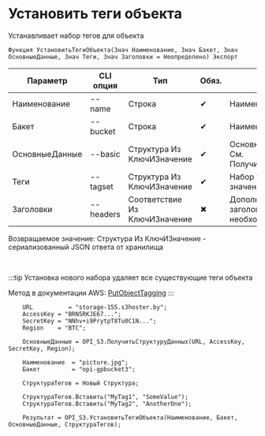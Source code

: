 ﻿---
sidebar_position: 5
---


# Установить теги объекта
 Устанавливает набор тегов для объекта



`Функция УстановитьТегиОбъекта(Знач Наименование, Знач Бакет, Знач ОсновныеДанные, Знач Теги, Знач Заголовки = Неопределено) Экспорт`

  | Параметр | CLI опция | Тип | Обяз. | Назначение |
  |-|-|-|-|-|
  | Наименование | --name | Строка | &#x2714; | Наименование объекта |
  | Бакет | --bucket | Строка | &#x2714; | Наименование бакета |
  | ОсновныеДанные | --basic | Структура Из КлючИЗначение | &#x2714; | Основные данные запроса. См. ПолучитьСтруктуруДанных |
  | Теги | --tagset | Структура Из КлючИЗначение | &#x2714; | Набор тегов (ключ и значение) для установки |
  | Заголовки | --headers | Соответствие Из КлючИЗначение | &#x2716; | Дополнительные заголовки запроса, если необходимо |

  
  Возвращаемое значение:   Структура Из КлючИЗначение - сериализованный JSON ответа от хранилища

<br/>

:::tip
Установка нового набора удаляет все существующие теги объекта

 Метод в документации AWS: [PutObjectTagging](https://docs.aws.amazon.com/AmazonS3/latest/API/API_PutObjectTagging.html)
:::
<br/>


```bsl title="Пример использования для 1С:Предприятие/OneScript"
    URL          = "storage-155.s3hoster.by";
    AccessKey = "BRN5RKJE67...";
    SecretKey = "NNhv+i9PrytpT8Tu0C1N...";
    Region    = "BTC";

    ОсновныеДанные = OPI_S3.ПолучитьСтруктуруДанных(URL, AccessKey, SecretKey, Region);

    Наименование  = "picture.jpg";
    Бакет         = "opi-gpbucket3";

    СтруктураТегов = Новый Структура;

    СтруктураТегов.Вставить("MyTag1", "SomeValue");
    СтруктураТегов.Вставить("MyTag2", "AnotherOne");

    Результат = OPI_S3.УстановитьТегиОбъекта(Наименование, Бакет, ОсновныеДанные, СтруктураТегов);
```
    





